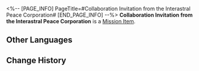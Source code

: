 <%-- [PAGE_INFO]
PageTitle=#Collaboration Invitation from the Interastral Peace Corporation#
[END_PAGE_INFO] --%>
{{Item Infobox
|id          = 140309
|image       = Item Collaboration Invitation from the Interastral Peace Corporation.png{{subst:void|<!--$UPLOAD:<<SpriteOutput/ItemFigures/140175.png>-<Item Collaboration Invitation from the Interastral Peace Corporation.png>-<Item Icons>>-->}}
|type        = Mission Item
|invCategory = Missions
|rarity      = 3
|effect      = 
|description = The IPC has sent invites to all guild merchants in Aurum Alley wishing to strike deals with all of them.
}}
'''Collaboration Invitation from the Interastral Peace Corporation''' is a [[Mission Item]].

==Other Languages==
{{Other Languages
|en   = Collaboration Invitation from the Interastral Peace Corporation
|zhs  = 星际和平公司合作邀请函
|zht  = 星際和平公司合作邀請函
|ja   = スターピースカンパニーの業務提携依頼状
|ko   = 스타피스 컴퍼니 협업 요청서
|es   = Invitación de colaboración de la Corporación para la Paz Interastral
|fr   = Invitation à collaborer de la Corporation pour la Paix Interastrale
|ru   = Приглашение к сотрудничеству от Корпорации межзвёздного мира
|th   = จดหมายเชิญเพื่อสร้างความร่วมมือ จากองค์กรสันติภาพแห่งดวงดาว
|vi   = Thư Mời Hợp Tác Công Ty Hành Tinh Hòa Bình
|de   = Einladung zur Zusammenarbeit von der Interastralen Friedenskorporation
|id   = Undangan Kolaborasi Interastral Peace Corporation
|pt   = Convite de Colaboração da Corporação da Paz Interastral
}}

==Change History==
{{Change History|1.3}}